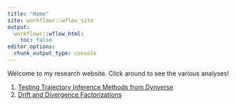 ```yaml
---
title: "Home"
site: workflowr::wflow_site
output:
  workflowr::wflow_html:
    toc: false
editor_options:
  chunk_output_type: console
---
```


Welcome to my research website. Click around to see the various analyses!

1. [Testing Trajectory Inference Methods from Dynverse](dynverse_testing.html)
1. [Drift and Divergence Factorizations](using_EBMF.html)
